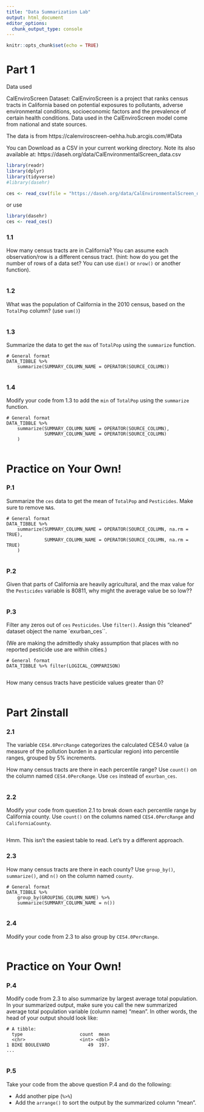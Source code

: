 ```yaml
---
title: "Data Summarization Lab"
output: html_document
editor_options: 
  chunk_output_type: console
---
```


```r
knitr::opts_chunk$set(echo = TRUE)
```

# Part 1

Data used

CalEnviroScreen Dataset: CalEnviroScreen is a project that ranks census tracts in California based on potential exposures to pollutants, adverse environmental conditions, socioeconomic factors and the prevalence of certain health conditions. Data used in the CalEnviroScreen model come from national and state sources.

The data is from https://calenviroscreen-oehha.hub.arcgis.com/#Data

You can Download as a CSV in your current working directory.  Note its also available at: 	https://daseh.org/data/CalEnvironmentalScreen_data.csv 


```r
library(readr)
library(dplyr)
library(tidyverse)
#library(dasehr)

ces <- read_csv(file = "https://daseh.org/data/CalEnvironmentalScreen_data.csv")
```

or use 

```r
library(dasehr)
ces <- read_ces()
```

### 1.1 

How many census tracts are in California?  You can assume each observation/row is a different census tract.  (hint: how do you get the number of rows of a data set? You can use `dim()` or `nrow()` or another function).

```r

```

### 1.2

What was the population of California in the 2010 census, based on the `TotalPop` column? (use `sum()`)

```r

```

### 1.3

Summarize the data to get the `max` of `TotalPop` using the `summarize` function.

```
# General format 
DATA_TIBBLE %>% 
    summarize(SUMMARY_COLUMN_NAME = OPERATOR(SOURCE_COLUMN))
```

```r

```

### 1.4

Modify your code from 1.3 to add the `min` of `TotalPop` using the `summarize` function.

```
# General format 
DATA_TIBBLE %>% 
    summarize(SUMMARY_COLUMN_NAME = OPERATOR(SOURCE_COLUMN),
              SUMMARY_COLUMN_NAME = OPERATOR(SOURCE_COLUMN)
    )
```

```r

```


# Practice on Your Own!

### P.1

Summarize the `ces` data to get the mean of `TotalPop` and `Pesticides`. Make sure to remove `NA`s.

```
# General format 
DATA_TIBBLE %>% 
    summarize(SUMMARY_COLUMN_NAME = OPERATOR(SOURCE_COLUMN, na.rm = TRUE),
              SUMMARY_COLUMN_NAME = OPERATOR(SOURCE_COLUMN, na.rm = TRUE)
    )
```

```r

```

### P.2

Given that parts of California are heavily agricultural, and the max value for the `Pesticides` variable is 80811, why might the average value be so low??

```r

```

### P.3

Filter any zeros out of `ces` `Pesticides`. Use `filter()`. Assign this "cleaned" dataset object the name `exurban_ces``.

(We are making the admittedly shaky assumption that places with no reported pesticide use are within cities.)

```
# General format 
DATA_TIBBLE %>% filter(LOGICAL_COMPARISON)
```

```r

```

How many census tracts have pesticide values greater than 0?

```r

```

# Part 2install

### 2.1

The variable `CES4.0PercRange` categorizes the calculated CES4.0 value (a measure of the pollution burden in a particular region) into percentile ranges, grouped by 5% increments.

How many census tracts are there in each percentile range? Use `count()` on the column named `CES4.0PercRange`. Use `ces` instead of `exurban_ces`.

```r

```

### 2.2

Modify your code from question 2.1 to break down each percentile range by California county. Use `count()` on the columns named `CES4.0PercRange` and `CaliforniaCounty`.

```r

```

Hmm. This isn't the easiest table to read. Let's try a different approach.

### 2.3

How many census tracts are there in each county? Use `group_by()`, `summarize()`, and `n()` on the column named `county`.

```
# General format 
DATA_TIBBLE %>% 
    group_by(GROUPING_COLUMN_NAME) %>% 
    summarize(SUMMARY_COLUMN_NAME = n())
```

```r

```

### 2.4

Modify your code from 2.3 to also group by `CES4.0PercRange`.

```r

```


# Practice on Your Own!

### P.4

Modify code from 2.3 to also summarize by largest average total population. In your summarized output, make sure you call the new summarized average total population variable (column name) "mean". In other words, the head of your output should look like:

```
# A tibble: 
  type                     count  mean
  <chr>                    <int> <dbl>
1 BIKE BOULEVARD              49  197.
...
```

```r

```

### P.5

Take your code from the above question P.4 and do the following:

- Add another pipe (`%>%`)
- Add the `arrange()` to sort the output by the summarized column "mean".

```r

```
